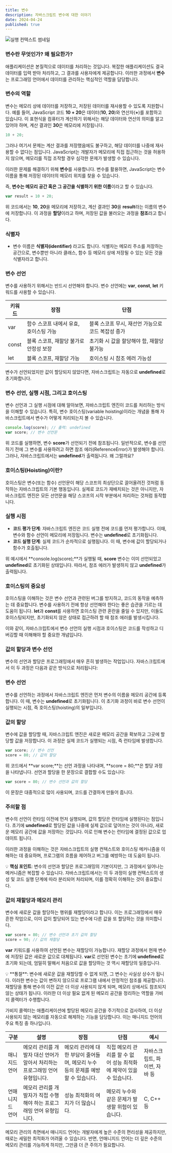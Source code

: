 ```yaml
---
title: 변수
description: 자바스크립트 변수에 대한 이야기
date: 2024-04-24
published: true
---
```


![실행 컨텍스트 썸네일](https://plus.unsplash.com/premium_photo-1711438464037-ffc4f358fc23?q=80&w=2940&auto=format&fit=crop&ixlib=rb-4.0.3&ixid=M3wxMjA3fDB8MHxwaG90by1wYWdlfHx8fGVufDB8fHx8fA%3D%3D)

### **변수란 무엇인가? 왜 필요한가?**

애플리케이션은 본질적으로 데이터를 처리하는 것입니다. 복잡한 애플리케이션도 결국 데이터를 입력 받아 처리하고, 그 결과를 사용자에게 제공합니다. 이러한 과정에서 **변수**는 프로그래밍 언어에서 데이터를 관리하는 핵심적인 역할을 담당합니다.

### 변수의 역할

변수는 메모리 상에 데이터를 저장하고, 저장된 데이터를 재사용할 수 있도록 지원합니다. 예를 들어, JavaScript 코드 **10 + 20**은 데이터(**10**, **20**)와 연산자(**+**)를 포함하고 있습니다. 이 표현식을 컴퓨터가 계산하기 위해서는 해당 데이터와 연산의 의미를 알고 있어야 하며, 계산 결과인 **30**은 메모리에 저장됩니다.

```jsx showLineNumbers
10 + 20;
```

그러나 여기서 문제는 계산 결과를 저장했음에도 불구하고, 해당 데이터를 나중에 재사용할 수 없다는 점입니다. JavaScript는 개발자가 메모리에 직접 접근하는 것을 허용하지 않으며, 메모리를 직접 조작할 경우 심각한 문제가 발생할 수 있습니다.

이러한 문제를 해결하기 위해 **변수**를 사용합니다. 변수를 활용하면, JavaScript는 변수 이름을 통해 저장된 데이터의 메모리 위치를 찾을 수 있습니다.

즉, **변수는 메모리 공간 혹은 그 공간을 식별하기 위한 이름**이라고 할 수 있습니다.

```jsx showLineNumbers
var result = 10 + 20;
```

위 코드에서는 **10**, **20**을 메모리에 저장하고, 계산 결과인 **30**을 **result**라는 이름의 변수에 저장합니다. 이 과정을 **할당**이라고 하며, 저장된 값을 불러오는 과정을 **참조**라고 합니다.

### **식별자**

- 변수 이름은 **식별자&#40;identifier&#41;** 라고도 합니다. 식별자는 메모리 주소를 저장하는 공간으로, 변수뿐만 아니라 클래스, 함수 등 메모리 상에 저장될 수 있는 모든 것을 식별자라고 합니다.

### **변수 선언**

변수를 사용하기 위해서는 반드시 선언해야 합니다. 변수 선언에는 **var**, **const**, **let** 키워드를 사용할 수 있습니다.

| 키워드 | 장점                                   | 단점                                               |
| ------ | -------------------------------------- | -------------------------------------------------- |
| var    | 함수 스코프 내에서 유효, 호이스팅 가능 | 블록 스코프 무시, 재선언 가능으로 코드 복잡성 증가 |
| const  | 블록 스코프, 재할당 불가로 안정성 보장 | 초기화 시 값을 할당해야 함, 재할당 불가능          |
| let    | 블록 스코프, 재할당 가능               | 호이스팅 시 참조 에러 가능성                       |

변수가 선언되었지만 값이 할당되지 않았다면, 자바스크립트는 자동으로 **undefined**로 초기화합니다.

### **변수 선언, 실행 시점, 그리고 호이스팅**

변수 선언과 그 실행 시점에 대해 알아보면, 자바스크립트 엔진이 코드를 처리하는 방식을 이해할 수 있습니다. 특히, 변수 호이스팅(variable hoisting)이라는 개념을 통해 자바스크립트에서 변수가 어떻게 처리되는지 볼 수 있습니다.

```jsx showLineNumbers
console.log(score); // 출력: undefined
var score; // 변수 선언문
```

위 코드를 실행하면, 변수 **score**가 선언되기 전에 참조됩니다. 일반적으로, 변수를 선언하기 전에 그 변수를 사용하려고 하면 참조 에러(ReferenceError)가 발생해야 합니다. 그러나, 자바스크립트에서는 **undefined**가 출력됩니다. 왜 그럴까요?

### 호이스팅(Hoisting)이란?

호이스팅은 변수(또는 함수) 선언문이 해당 스코프의 최상단으로 끌어올려진 것처럼 동작하는 자바스크립트의 기본 행동입니다. 실제로 코드가 재배치되는 것은 아니지만, 자바스크립트 엔진은 모든 선언문을 해당 스코프의 시작 부분에서 처리하는 것처럼 동작합니다.

### 실행 시점

- **코드 평가 단계**: 자바스크립트 엔진은 코드 실행 전에 코드를 먼저 평가합니다. 이때, 변수와 함수 선언이 메모리에 저장됩니다. 변수는 **undefined**로 초기화됩니다.
- **코드 실행 단계**: 실제 코드가 순차적으로 실행됩니다. 이 때, 변수에 값이 할당되거나 함수가 호출됩니다.

위 예시에서 **console.log(score);**가 실행될 때, **score** 변수는 이미 선언되었고 **undefined**로 초기화된 상태입니다. 따라서, 참조 에러가 발생하지 않고 **undefined**가 출력됩니다.

### 호이스팅의 중요성

호이스팅을 이해하는 것은 변수 선언과 관련된 버그를 방지하고, 코드의 동작을 예측하는 데 중요합니다. 변수를 사용하기 전에 항상 선언해야 한다는 좋은 습관을 기르는 데 도움이 됩니다. **let**과 **const**를 사용하면 호이스팅 관련 혼란을 줄일 수 있지만, 이들도 호이스팅되지만, 초기화되지 않은 상태로 접근하려 할 때 참조 에러를 발생시킵니다.

이와 같이, 자바스크립트에서 변수 선언의 실행 시점과 호이스팅은 코드를 작성하고 디버깅할 때 이해해야 할 중요한 개념입니다.

### **값의 할당과 변수 선언**

변수의 선언과 할당은 프로그래밍에서 매우 흔히 발생하는 작업입니다. 자바스크립트에서 이 두 과정은 다음과 같은 방식으로 처리됩니다:

### 변수 선언

변수를 선언하는 과정에서 자바스크립트 엔진은 먼저 변수의 이름을 메모리 공간에 등록합니다. 이 때, 변수는 **undefined**로 초기화됩니다. 이 초기화 과정이 바로 변수 선언이 실행되는 시점, 즉 호이스팅(hoisting)의 일부입니다.

### 값의 할당

변수에 값을 할당할 때, 자바스크립트 엔진은 새로운 메모리 공간을 확보하고 그곳에 할당할 값을 저장합니다. 이 과정은 실제 코드가 실행되는 시점, 즉 런타임에 발생합니다.

```jsx showLineNumbers
var score; // 변수 선언
score = 80; // 값의 할당
```

위 코드에서 **var score;**는 선언 과정을 나타내며, **score = 80;**은 할당 과정을 나타냅니다. 선언과 할당을 한 문장으로 결합할 수도 있습니다:

```jsx showLineNumbers
var score = 80; // 변수 선언과 값의 할당
```

이 문장은 대중적으로 많이 사용되며, 코드를 간결하게 만들어 줍니다.

### 주의할 점

변수의 선언이 런타임 이전에 먼저 실행되며, 값의 할당은 런타임에 실행된다는 점입니다. 초기에 **undefined**로 할당된 값을 나중에 실제 값으로 덮어쓰는 것이 아니라, 새로운 메모리 공간에 값을 저장하는 것입니다. 이로 인해 변수는 런타임에 결정된 값으로 업데이트 됩니다.

이러한 과정을 이해하는 것은 자바스크립트의 실행 컨텍스트와 호이스팅 메커니즘을 이해하는 데 중요하며, 프로그램의 흐름을 제어하고 버그를 예방하는 데 도움이 됩니다.

💡 **핵심 포인트**: 변수의 선언과 할당은 프로그래밍의 기본이지만, 그 과정에서 일어나는 메커니즘은 복잡할 수 있습니다. 자바스크립트에서는 이 두 과정이 실행 컨텍스트의 생성 및 코드 실행 단계에 따라 분리되어 처리되며, 이를 정확히 이해하는 것이 중요합니다.

### **값의 재할당과 메모리 관리**

변수에 새로운 값을 할당하는 행위를 재할당이라고 합니다. 이는 프로그래밍에서 매우 흔한 작업으로, 이미 값이 할당되어 있는 변수에 다른 값을 또 할당하는 것을 의미합니다.

```jsx showLineNumbers
var score = 80; // 변수 선언과 초기 값의 할당
score = 90; // 값의 재할당
```

**var** 키워드를 사용하여 선언된 변수는 재할당이 가능합니다. 재할당 과정에서 현재 변수에 저장된 값은 새로운 값으로 대체됩니다. **var**로 선언된 변수는 초기에 **undefined**로 초기화 되는데, 엄밀히 말해서 처음으로 값을 할당하는 것 역시 재할당의 일종입니다.

<aside>
  💡 **통찰**: 변수에 새로운 값을 재할당할 수 없게 되면, 그 변수는 사실상 상수가
  됩니다. 이러한 변수는 값이 변하지 않으므로 프로그램 내에서 안정적인 참조를
  제공합니다.
</aside>
재할당을 통해 변수의 이전 값은 더 이상 사용되지 않게 되며, 메모리 상에서도 참조되지
않는 상태가 됩니다. 이러한 더 이상 필요 없게 된 메모리 공간을 정리하는 역할을 가비지
콜렉터가 수행합니다.

가비지 콜렉터는 애플리케이션에 할당된 메모리 공간을 주기적으로 검사하여, 더 이상 사용되지 않는 메모리를 자동으로 해제하는 기능을 담당합니다. 이는 매니지드 언어의 주요 특징 중 하나입니다.

| 구분            | 설명                                                                         | 장점                                                                            | 단점                                                                 | 예시                          |
| --------------- | ---------------------------------------------------------------------------- | ------------------------------------------------------------------------------- | -------------------------------------------------------------------- | ----------------------------- |
| 매니지드 언어   | 메모리 관리를 개발자 대신 언어가 알아서 처리하는 프로그래밍 언어 유형입니다. | 메모리 관리에 대한 부담이 줄어들며, 메모리 누수 등의 문제를 예방할 수 있습니다. | 직접 메모리 관리를 할 수 없어 성능 최적화에 제약이 있을 수 있습니다. | 자바스크립트, 파이썬, 자바 등 |
| 언매니지드 언어 | 메모리 관리를 개발자가 직접 수행해야 하는 프로그래밍 언어 유형입니다.        | 성능 최적화의 여지가 더 많습니다.                                               | 메모리 누수와 같은 문제가 발생할 위험이 있습니다.                    | C, C++ 등                     |

메모리 관리의 측면에서 매니지드 언어는 개발자에게 높은 수준의 편리성을 제공하지만, 때로는 세밀한 최적화가 어려울 수 있습니다. 반면, 언매니지드 언어는 더 깊은 수준의 메모리 관리를 가능하게 하지만, 그만큼 더 큰 주의가 필요합니다.
